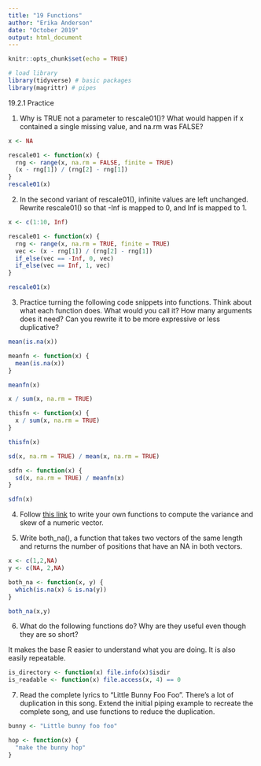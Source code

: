 ```yaml
---
title: "19 Functions"
author: "Erika Anderson"
date: "October 2019"
output: html_document
---
```


```r
knitr::opts_chunk$set(echo = TRUE)

# load library
library(tidyverse) # basic packages
library(magrittr) # pipes

```

19.2.1 Practice

1. Why is TRUE not a parameter to rescale01()? What would happen if x contained a single missing value, and na.rm was FALSE?

```r

x <- NA

rescale01 <- function(x) {
  rng <- range(x, na.rm = FALSE, finite = TRUE)
  (x - rng[1]) / (rng[2] - rng[1])
}
rescale01(x)

```

2. In the second variant of rescale01(), infinite values are left unchanged. Rewrite rescale01() so that -Inf is mapped to 0, and Inf is mapped to 1.

```r

x <- c(1:10, Inf)

rescale01 <- function(x) {
  rng <- range(x, na.rm = TRUE, finite = TRUE)
  vec <- (x - rng[1]) / (rng[2] - rng[1])
  if_else(vec == -Inf, 0, vec)
  if_else(vec == Inf, 1, vec)
}

rescale01(x)

```

3. Practice turning the following code snippets into functions. Think about what each function does. What would you call it? How many arguments does it need? Can you rewrite it to be more expressive or less duplicative?


```r

mean(is.na(x))

meanfn <- function(x) {
  mean(is.na(x))
}

meanfn(x)

x / sum(x, na.rm = TRUE)

thisfn <- function(x) {
  x / sum(x, na.rm = TRUE)
}

thisfn(x)

sd(x, na.rm = TRUE) / mean(x, na.rm = TRUE)

sdfn <- function(x) {
  sd(x, na.rm = TRUE) / meanfn(x)
}

sdfn(x)

```

4. Follow [this link](http://nicercode.github.io/intro/writing-functions.html) to write your own functions to compute the variance and skew of a numeric vector.

5. Write both_na(), a function that takes two vectors of the same length and returns the number of positions that have an NA in both vectors.

```r
x <- c(1,2,NA)
y <- c(NA, 2,NA)

both_na <- function(x, y) {
  which(is.na(x) & is.na(y))
}

both_na(x,y)
```

6. What do the following functions do? Why are they useful even though they are so short?

It makes the base R easier to understand what you are doing. It is also easily repeatable.

```r

is_directory <- function(x) file.info(x)$isdir
is_readable <- function(x) file.access(x, 4) == 0

```

7. Read the complete lyrics to “Little Bunny Foo Foo”. There’s a lot of duplication in this song. Extend the initial piping example to recreate the complete song, and use functions to reduce the duplication.

```r

bunny <- "Little bunny foo foo"

hop <- function(x) {
  "make the bunny hop"
}


```


